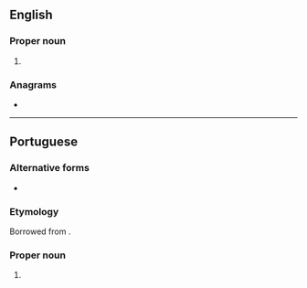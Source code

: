 {{also|æsir|aesir|Æsir}}
==English==

===Proper noun===
{{en-proper noun}}

# {{alternative spelling of|Æsir|lang=en}}

===Anagrams===
* {{anagrams|en|a=aeirs|Aries|ERISA|Resia|aires|arise|raise|reais|serai}}

----

==Portuguese==

===Alternative forms===
* {{l|pt|Æsir}}

===Etymology===
Borrowed from {{bor|pt|non|æsir}}.

===Proper noun===
{{pt-proper noun|m-p}}

# {{lb|pt|Norse mythology}} {{l|en|Æsir}} {{gloss|the principal Norse gods}}